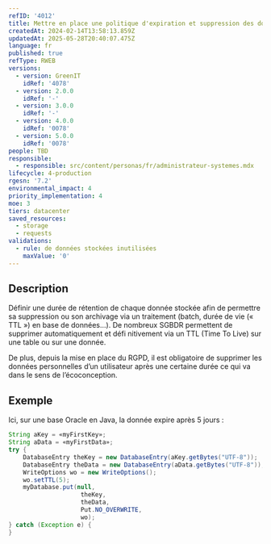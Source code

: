 ```yaml
---
refID: '4012'
title: Mettre en place une politique d'expiration et suppression des données
createdAt: 2024-02-14T13:58:13.859Z
updatedAt: 2025-05-28T20:40:07.475Z
language: fr
published: true
refType: RWEB
versions:
  - version: GreenIT
    idRef: '4078'
  - version: 2.0.0
    idRef: '-'
  - version: 3.0.0
    idRef: '-'
  - version: 4.0.0
    idRef: '0078'
  - version: 5.0.0
    idRef: '0078'
people: TBD
responsible:
  - responsible: src/content/personas/fr/administrateur-systemes.mdx
lifecycle: 4-production
rgesn: '7.2'
environmental_impact: 4
priority_implementation: 4
moe: 3
tiers: datacenter
saved_resources:
  - storage
  - requests
validations:
  - rule: de données stockées inutilisées
    maxValue: '0'
---
```


## Description

Définir une durée de rétention de chaque donnée stockée afin de permettre sa suppression ou son archivage via un traitement (batch, durée de vie (« TTL ») en base de données...). De nombreux SGBDR permettent de supprimer  automatiquement et défi nitivement via un TTL (Time To Live) sur une table ou sur une donnée.

De plus, depuis la mise en place du RGPD, il est obligatoire de supprimer les données personnelles d’un utilisateur après une certaine durée ce qui va dans le sens de l’écoconception.

## Exemple

Ici, sur une base Oracle en Java, la donnée expire après 5 jours :

```java
String aKey = «myFirstKey»;
String aData = «myFirstData»;
try {
    DatabaseEntry theKey = new DatabaseEntry(aKey.getBytes("UTF-8"));
    DatabaseEntry theData = new DatabaseEntry(aData.getBytes("UTF-8"));
    WriteOptions wo = new WriteOptions();
    wo.setTTL(5);
    myDatabase.put(null,
                    theKey,
                    theData,
                    Put.NO_OVERWRITE,
                    wo);
} catch (Exception e) {
}
```

